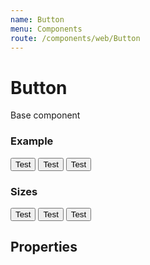 ```yaml
---
name: Button
menu: Components
route: /components/web/Button
---
```



# Button

Base component

### Example

<Playground>
	<Button ml={8} palette="#9c0" radius={'0.28rem'}>
		Test
	</Button>
	<Button ml={8} palette="#9c0" kind="outline">
		Test
	</Button>
	<Button ml={8} palette="red" kind="minimal">
		Test
	</Button>
</Playground>

### Sizes

<Playground>
	<Button ml={8} size="small">
		Test
	</Button>
	<Button ml={8}>Test</Button>
	<Button ml={8} size="large">
		Test
	</Button>
</Playground>

## Properties

<Props of={Button} />
